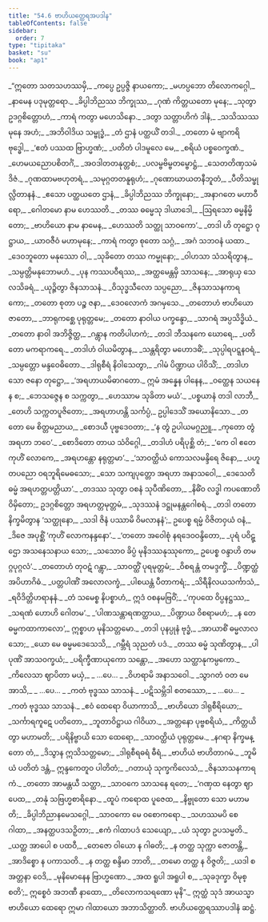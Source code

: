 ```yaml
---
title: "54.6 ဗာဟိယတ္ထေရအပဒါန"
tableOfContents: false
sidebar:
  order: 7
type: "tipitaka"
basket: "su"
book: "ap1"
---
```



<DynamicBreadcrumb />

<Division number="178" book="ap1">

<Paragraph number="7135" type="verses" book="ap1">
_“ဣတော သတသဟဿမှိ,_  
_ကပ္ပေ ဥပ္ပဇ္ဇိ နာယကော;_  
_မဟပ္ပဘော တိလောကဂ္ဂေါ,_  
_နာမေန ပဒုမုတ္တရော._  

</Paragraph>

</Division>
<Division number="179" book="ap1">

<Paragraph number="7136" type="verses" book="ap1">
_ခိပ္ပါဘိညဿ ဘိက္ခုဿ,_  
_ဂုဏံ ကိတ္တယတော မုနေ;_  
_သုတွာ ဥဒဂ္ဂစိတ္တောဟံ,_  
_ကာရံ ကတွာ မဟေသိနော._  

</Paragraph>

</Division>
<Division number="180" book="ap1">

<Paragraph number="7137" type="verses" book="ap1">
_ဒတွာ သတ္တာဟိကံ ဒါနံ,_  
_သသိဿဿ မုနေ အဟံ;_  
_အဘိဝါဒိယ သမ္ဗုဒ္ဓံ,_  
_တံ ဌာနံ ပတ္ထယိံ တဒါ._  

</Paragraph>

</Division>
<Division number="181" book="ap1">

<Paragraph number="7138" type="verses" book="ap1">
_တတော မံ ဗျာကရိ ဗုဒ္ဓေါ,_  
_‘ဧတံ ပဿထ ဗြာဟ္မဏံ;_  
_ပတိတံ ပါဒမူလေ မေ,_  
_စရိယံ ပစ္စဝေက္ခဏံ._  

</Paragraph>

</Division>
<Division number="182" book="ap1">

<Paragraph number="7139" type="verses" book="ap1">
_ဟေမယညောပစိတင်္ဂံ,_  
_အဝဒါတတနုတ္တစံ;_  
_ပလမ္ဗဗိမ္ဗတမ္ဗောဋ္ဌံ,_  
_သေတတိဏှသမံ ဒိဇံ._  

</Paragraph>

</Division>
<Division number="183" book="ap1">

<Paragraph number="7140" type="verses" book="ap1">
_ဂုဏထာမဗဟုတရံ,_  
_သမုဂ္ဂတတနူရုဟံ;_  
_ဂုဏောဃာယတနီဘူတံ,_  
_ပီတိသမ္ဖုလ္လိတာနနံ._  

</Paragraph>

</Division>
<Division number="184" book="ap1">

<Paragraph number="7141" type="verses" book="ap1">
_ဧသော ပတ္ထယတေ ဌာနံ,_  
_ခိပ္ပါဘိညဿ ဘိက္ခုနော;_  
_အနာဂတေ မဟာဝီရော,_  
_ဂေါတမော နာမ ဟေဿတိ._  

</Paragraph>

</Division>
<Division number="185" book="ap1">

<Paragraph number="7142" type="verses" book="ap1">
_တဿ ဓမ္မေသု ဒါယာဒေါ,_  
_ဩရသော ဓမ္မနိမ္မိတော;_  
_ဗာဟိယော နာမ နာမေန,_  
_ဟေဿတိ သတ္ထု သာဝကော’._  

</Paragraph>

</Division>
<Division number="186" book="ap1">

<Paragraph number="7143" type="verses" book="ap1">
_တဒါ ဟိ တုဋ္ဌော ဝုဋ္ဌာယ,_  
_ယာဝဇီဝံ မဟာမုနေ;_  
_ကာရံ ကတွာ စုတော သဂ္ဂံ,_  
_အဂံ သဘဝနံ ယထာ._  

</Paragraph>

</Division>
<Division number="187" book="ap1">

<Paragraph number="7144" type="verses" book="ap1">
_ဒေဝဘူတော မနုဿော ဝါ,_  
_သုခိတော တဿ ကမ္မုနော;_  
_ဝါဟသာ သံသရိတွာန,_  
_သမ္ပတ္တိမနုဘောမဟံ._  

</Paragraph>

</Division>
<Division number="188" book="ap1">

<Paragraph number="7145" type="verses" book="ap1">
_ပုန ကဿပဝီရဿ,_  
_အတ္ထမေန္တမှိ သာသနေ;_  
_အာရုယှ သေလသိခရံ,_  
_ယုဉ္ဇိတွာ ဇိနသာသနံ._  

</Paragraph>

</Division>
<Division number="189" book="ap1">

<Paragraph number="7146" type="verses" book="ap1">
_ဝိသုဒ္ဓသီလော သပ္ပညော,_  
_ဇိနသာသနကာရကော;_  
_တတော စုတာ ပဉ္စ ဇနာ,_  
_ဒေဝလောကံ အဂမှသေ._  

</Paragraph>

</Division>
<Division number="190" book="ap1">

<Paragraph number="7147" type="verses" book="ap1">
_တတောဟံ ဗာဟိယော ဇာတော,_  
_ဘာရုကစ္ဆေ ပုရုတ္တမေ;_  
_တတော နာဝါယ ပက္ခန္ဒော,_  
_သာဂရံ အပ္ပသိဒ္ဓိယံ._  

</Paragraph>

</Division>
<Division number="191" book="ap1">

<Paragraph number="7148" type="verses" book="ap1">
_တတော နာဝါ အဘိဇ္ဇိတ္ထ,_  
_ဂန္တွာန ကတိပါဟကံ;_  
_တဒါ ဘီသနကေ ဃောရေ,_  
_ပတိတော မကရာကရေ._  

</Paragraph>

</Division>
<Division number="192" book="ap1">

<Paragraph number="7149" type="verses" book="ap1">
_တဒါဟံ ဝါယမိတွာန,_  
_သန္တရိတွာ မဟောဒဓိံ;_  
_သုပ္ပါရပဋ္ဋနဝရံ,_  
_သမ္ပတ္တော မန္ဒဝေဓိတော._  

</Paragraph>

</Division>
<Division number="193" book="ap1">

<Paragraph number="7150" type="verses" book="ap1">
_ဒါရုစီရံ နိဝါသေတွာ,_  
_ဂါမံ ပိဏ္ဍာယ ပါဝိသိံ;_  
_တဒါဟ သော ဇနော တုဋ္ဌော,_  
_‘အရဟာယမိဓာဂတော._  

</Paragraph>

</Division>
<Division number="194" book="ap1">

<Paragraph number="7151" type="verses" book="ap1">
ဣမံ အန္နေန ပါနေန,_  
_ဝတ္ထေန သယနေန စ;_  
_ဘေသဇ္ဇေန စ သက္ကတွာ,_  
_ဟေဿာမ သုခိတာ မယံ’._  

</Paragraph>

</Division>
<Division number="195" book="ap1">

<Paragraph number="7152" type="verses" book="ap1">
_ပစ္စယာနံ တဒါ လာဘီ,_  
_တေဟိ သက္ကတပူဇိတော;_  
_အရဟာဟန္တိ သင်္ကပ္ပံ,_  
ဥပ္ပါဒေသိံ အယောနိသော._  

</Paragraph>

</Division>
<Division number="196" book="ap1">

<Paragraph number="7153" type="verses" book="ap1">
_တတော မေ စိတ္တမညာယ,_  
_စောဒယီ ပုဗ္ဗဒေဝတာ;_  
_‘န တွံ ဥပါယမဂ္ဂညူ,_  
_ကုတော တွံ အရဟာ ဘဝေ’._  

</Paragraph>

</Division>
<Division number="197" book="ap1">

<Paragraph number="7154" type="verses" book="ap1">
_စောဒိတော တာယ သံဝိဂ္ဂေါ,_  
_တဒါဟံ ပရိပုစ္ဆိ တံ;_  
_‘ကေ ဝါ ဧတေ ကုဟိံ လောကေ,_  
_အရဟန္တော နရုတ္တမာ’._  

</Paragraph>

</Division>
<Division number="198" book="ap1">

<Paragraph number="7155" type="verses" book="ap1">
_‘သာဝတ္ထိယံ ကောသလမန္ဒိရေ ဇိနော,_  
_ပဟူတပညော ဝရဘူရိမေဓသော;_  
_သော သကျပုတ္တော အရဟာ အနာသဝေါ,_  
_ဒေသေတိ ဓမ္မံ အရဟတ္တပတ္တိယာ’._  

</Paragraph>

</Division>
<Division number="199" book="ap1">

<Paragraph number="7156" type="verses" book="ap1">
_တဒဿ သုတွာ ဝစနံ သုပီဏိတော,_  
_နိဓိံဝ လဒ္ဓါ ကပဏောတိ ဝိမှိတော;_  
ဥဒဂ္ဂစိတ္တော အရဟတ္တမုတ္တမံ,_  
_သုဒဿနံ ဒဋ္ဌုမနန္တဂေါစရံ._  

</Paragraph>

</Division>
<Division number="200" book="ap1">

<Paragraph number="7157" type="verses" book="ap1">
_တဒါ တတော နိက္ခမိတွာန ‘သတ္ထုနော,_  
_သဒါ ဇိနံ ပဿာမိ ဝိမလာနနံ’;_  
ဥပေစ္စ ရမ္မံ ဝိဇိတဝှယံ ဝနံ,_  
_ဒိဇေ အပုစ္ဆိံ ‘ကုဟိံ လောကနန္ဒနော’._  

</Paragraph>

</Division>
<Division number="201" book="ap1">

<Paragraph number="7158" type="verses" book="ap1">
_‘တတော အဝေါစုံ နရဒေဝဝန္ဒိတော,_  
_ပုရံ ပဝိဋ္ဌော အသနေသနာယ သော;_  
_သသောဝ ခိပ္ပံ မုနိဒဿနုဿုကော,_  
ဥပေစ္စ ဝန္ဒာဟိ တမဂ္ဂပုဂ္ဂလံ’._  

</Paragraph>

</Division>
<Division number="202" book="ap1">

<Paragraph number="7159" type="verses" book="ap1">
_တတောဟံ တုဝဋံ ဂန္တွာ,_  
_သာဝတ္ထိံ ပုရမုတ္တမံ;_  
_ဝိစရန္တံ တမဒ္ဒက္ခိံ,_  
_ပိဏ္ဍတ္ထံ အပိဟာဂိဓံ._  

</Paragraph>

</Division>
<Division number="203" book="ap1">

<Paragraph number="7160" type="verses" book="ap1">
_ပတ္တပါဏိံ အလောလက္ခံ,_  
_ပါစယန္တံ ပီတာကရံ;_  
_သိရီနိလယသင်္ကာသံ,_  
_ရဝိဒိတ္တိဟရာနနံ._  

</Paragraph>

</Division>
<Division number="204" book="ap1">

<Paragraph number="7161" type="verses" book="ap1">
_တံ သမေစ္စ နိပစ္စာဟံ,_  
ဣဒံ ဝစနမဗြဝိံ;_  
_‘ကုပထေ ဝိပ္ပနဋ္ဌဿ,_  
_သရဏံ ဟောဟိ ဂေါတမ’._  

</Paragraph>

</Division>
<Division number="205" book="ap1">

<Paragraph number="7162" type="verses" book="ap1">
_‘ပါဏသန္တာရဏတ္ထာယ,_  
_ပိဏ္ဍာယ ဝိစရာမဟံ;_  
_န တေ ဓမ္မကထာကာလော’,_  
ဣစ္စာဟ မုနိသတ္တမော._  

</Paragraph>

</Division>
<Division number="206" book="ap1">

<Paragraph number="7163" type="verses" book="ap1">
_တဒါ ပုနပ္ပုနံ ဗုဒ္ဓံ,_  
_အာယာစိံ ဓမ္မလာလသော;_  
_ယော မေ ဓမ္မမဒေသေသိ,_  
_ဂမ္ဘီရံ သုညတံ ပဒံ._  

</Paragraph>

</Division>
<Division number="207" book="ap1">

<Paragraph number="7164" type="verses" book="ap1">
_တဿ ဓမ္မံ သုဏိတွာန,_  
_ပါပုဏိံ အာသဝက္ခယံ;_  
_ပရိက္ခီဏာယုကော သန္တော,_  
_အဟော သတ္ထာနုကမ္ပကော._  

</Paragraph>

</Division>
<Division number="208" book="ap1">

<Paragraph number="7165" type="verses" book="ap1">
_ကိလေသာ ဈာပိတာ မယှံ,_  
_ …ပေ… _  
_ဝိဟရာမိ အနာသဝေါ._  

</Paragraph>

</Division>
<Division number="209" book="ap1">

<Paragraph number="7166" type="verses" book="ap1">
_သွာဂတံ ဝတ မေ အာသိ,_  
_ …ပေ… _  
_ကတံ ဗုဒ္ဓဿ သာသနံ._  

</Paragraph>

</Division>
<Division number="210" book="ap1">

<Paragraph number="7167" type="verses" book="ap1">
_ပဋိသမ္ဘိဒါ စတဿော,_  
_ …ပေ… _  
_ကတံ ဗုဒ္ဓဿ သာသနံ._  

</Paragraph>

</Division>
<Division number="211" book="ap1">

<Paragraph number="7168" type="verses" book="ap1">
_ဧဝံ ထေရော ဝိယာကာသိ,_  
_ဗာဟိယော ဒါရုစီရိယော;_  
_သင်္ကာရကူဋေ ပတိတော,_  
_ဘူတာဝိဋ္ဌာယ ဂါဝိယာ._  

</Paragraph>

</Division>
<Division number="212" book="ap1">

<Paragraph number="7169" type="verses" book="ap1">
_အတ္တနော ပုဗ္ဗစရိယံ,_  
_ကိတ္တယိတွာ မဟာမတိ;_  
_ပရိနိဗ္ဗာယိ သော ထေရော,_  
_သာဝတ္ထိယံ ပုရုတ္တမေ._  

</Paragraph>

</Division>
<Division number="213" book="ap1">

<Paragraph number="7170" type="verses" book="ap1">
_နဂရာ နိက္ခမန္တော တံ,_  
_ဒိသွာန ဣသိသတ္တမော;_  
_ဒါရုစီရဓရံ ဓီရံ,_  
_ဗာဟိယံ ဗာဟိတာဂမံ._  

</Paragraph>

</Division>
<Division number="214" book="ap1">

<Paragraph number="7171" type="verses" book="ap1">
_ဘူမိယံ ပတိတံ ဒန္တံ,_  
ဣန္ဒကေတူဝ ပါတိတံ;_  
_ဂတာယုံ သုက္ခကိလေသံ,_  
_ဇိနသာသနကာရကံ._  

</Paragraph>

</Division>
<Division number="215" book="ap1">

<Paragraph number="7172" type="verses" book="ap1">
_တတော အာမန္တယီ သတ္ထာ,_  
_သာဝကေ သာသနေ ရတေ;_  
_‘ဂဏှထ နေတွာ ဈာပေထ,_  
_တနုံ သဗြဟ္မစာရိနော._  

</Paragraph>

</Division>
<Division number="216" book="ap1">

<Paragraph number="7173" type="verses" book="ap1">
_ထူပံ ကရောထ ပူဇေထ,_  
_နိဗ္ဗုတော သော မဟာမတိ;_  
_ခိပ္ပါဘိညာနမေသဂ္ဂေါ,_  
_သာဝကော မေ ဝစောကရော._  

</Paragraph>

</Division>
<Division number="217" book="ap1">

<Paragraph number="7174" type="verses" book="ap1">
_သဟဿမပိ စေ ဂါထာ,_  
_အနတ္ထပဒသဉှိတာ;_  
_ဧကံ ဂါထာပဒံ သေယျော,_  
_ယံ သုတွာ ဥပသမ္မတိ._  

</Paragraph>

</Division>
<Division number="218" book="ap1">

<Paragraph number="7175" type="verses" book="ap1">
_ယတ္ထ အာပေါ စ ပထဝီ,_  
_တေဇော ဝါယော န ဂါဓတိ;_  
_န တတ္ထ သုက္ကာ ဇောတန္တိ,_  
_အာဒိစ္စော န ပကာသတိ._  

</Paragraph>

</Division>
<Division number="219" book="ap1">

<Paragraph number="7176" type="verses" book="ap1">
_န တတ္ထ စန္ဒိမာ ဘာတိ,_  
_တမော တတ္ထ န ဝိဇ္ဇတိ;_  
_ယဒါ စ အတ္တနာ ဝေဒိ,_  
_မုနိမောနေန ဗြာဟ္မဏော._  

</Paragraph>

</Division>
<Division number="220" book="ap1">

<Paragraph number="7177" type="verses" book="ap1">
_အထ ရူပါ အရူပါ စ,_  
_သုခဒုက္ခာ ဝိမုစ္စတိ’;_  
ဣစ္စေဝံ အဘဏီ နာထော,_  
_တိလောကသရဏော မုနိ”._  

</Paragraph>

<Paragraph number="7178" book="ap1">
ဣတ္ထံ သုဒံ အာယသ္မာ ဗာဟိယော ထေရော ဣမာ ဂါထာယော အဘာသိတ္ထာတိ.

</Paragraph>
</Division>

<Paragraph number="7179" type="center" book="ap1">
ဗာဟိယတ္ထေရဿာပဒါနံ ဆဋ္ဌံ.
</Paragraph>
